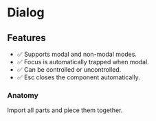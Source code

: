 
<Meta title="Primitives/Dialog" />

# Dialog

<Canvas sourceState="hidden" of={DialogStories.Default} />

## Features
- ✅ Supports modal and non-modal modes.
- ✅ Focus is automatically trapped when modal.
- ✅ Can be controlled or uncontrolled.
- ✅ Esc closes the component automatically.

### Anatomy
Import all parts and piece them together.

```html

<button [rdxDialogTrigger]="dialog">Open Dialog</button>

<ng-template #dialog>
    <div rdxDialogContent>
        <h2 rdxDialogTitle></h2>
        <p rdxDialogDescription></p>
        <button rdxDialogClose></button>
        <button rdxDialogDismiss>X</button>
    </div>
</ng-template>

```
